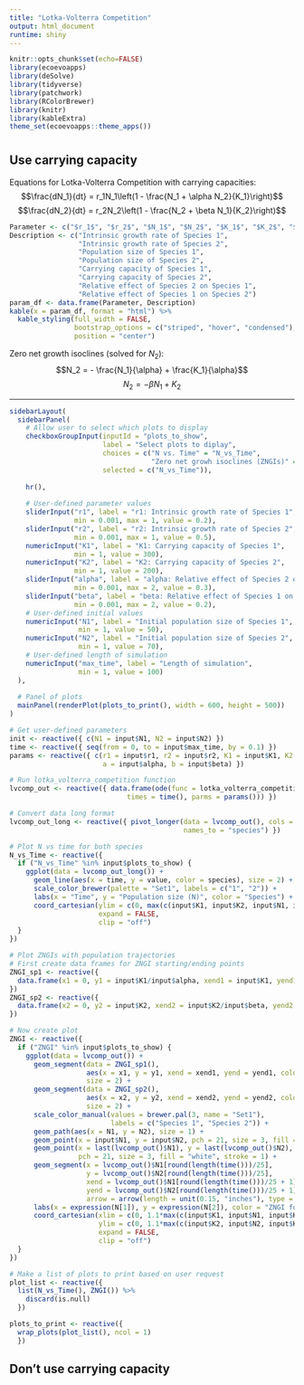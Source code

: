 ```yaml
---
title: "Lotka-Volterra Competition"
output: html_document
runtime: shiny
---
```


```r
knitr::opts_chunk$set(echo=FALSE)
library(ecoevoapps)
library(deSolve)
library(tidyverse)
library(patchwork)
library(RColorBrewer)
library(knitr)
library(kableExtra)
theme_set(ecoevoapps::theme_apps())
```

# {.tabset}

## Use carrying capacity

Equations for Lotka-Volterra Competition with carrying capacities:
$$\frac{dN_1}{dt} = r_1N_1\left(1 - \frac{N_1 + \alpha N_2}{K_1}\right)$$
$$\frac{dN_2}{dt} = r_2N_2\left(1 - \frac{N_2 + \beta N_1}{K_2}\right)$$
```r
Parameter <- c("$r_1$", "$r_2$", "$N_1$", "$N_2$", "$K_1$", "$K_2$", "$\\alpha$", "$\\beta$")
Description <- c("Intrinsic growth rate of Species 1",
                 "Intrinsic growth rate of Species 2",
                 "Population size of Species 1",
                 "Population size of Species 2",
                 "Carrying capacity of Species 1",
                 "Carrying capacity of Species 2",
                 "Relative effect of Species 2 on Species 1",
                 "Relative effect of Species 1 on Species 2")
param_df <- data.frame(Parameter, Description)
kable(x = param_df, format = "html") %>%
  kable_styling(full_width = FALSE, 
                bootstrap_options = c("striped", "hover", "condensed"),
                position = "center")
```

Zero net growth isoclines (solved for $N_2$):
$$N_2 = - \frac{N_1}{\alpha} + \frac{K_1}{\alpha}$$
$$N_2 = -\beta N_1 + K_2$$

---

```r
sidebarLayout(
  sidebarPanel(
    # Allow user to select which plots to display
    checkboxGroupInput(inputId = "plots_to_show",
                       label = "Select plots to diplay",
                       choices = c("N vs. Time" = "N_vs_Time", 
                                   "Zero net growh isoclines (ZNGIs)" = "ZNGI"),
                       selected = c("N_vs_Time")),
    
    hr(),
    
    # User-defined parameter values
    sliderInput("r1", label = "r1: Intrinsic growth rate of Species 1",
                min = 0.001, max = 1, value = 0.2),
    sliderInput("r2", label = "r2: Intrinsic growth rate of Species 2",
                min = 0.001, max = 1, value = 0.5),
    numericInput("K1", label = "K1: Carrying capacity of Species 1",
                min = 1, value = 300),
    numericInput("K2", label = "K2: Carrying capacity of Species 2",
                min = 1, value = 200),
    sliderInput("alpha", label = "alpha: Relative effect of Species 2 on Species 1",
                min = 0.001, max = 2, value = 0.3),
    sliderInput("beta", label = "beta: Relative effect of Species 1 on Species 2",
                min = 0.001, max = 2, value = 0.2),
    # User-defined initial values
    numericInput("N1", label = "Initial population size of Species 1",
                 min = 1, value = 50),
    numericInput("N2", label = "Initial population size of Species 2",
                 min = 1, value = 70),
    # User-defined length of simulation
    numericInput("max_time", label = "Length of simulation",
                 min = 1, value = 100)
  ),
  
  # Panel of plots
  mainPanel(renderPlot(plots_to_print(), width = 600, height = 500))
)

# Get user-defined parameters
init <- reactive({ c(N1 = input$N1, N2 = input$N2) })
time <- reactive({ seq(from = 0, to = input$max_time, by = 0.1) })
params <- reactive({ c(r1 = input$r1, r2 = input$r2, K1 = input$K1, K2 = input$K2,
                       a = input$alpha, b = input$beta) })

# Run lotka_volterra_competition function
lvcomp_out <- reactive({ data.frame(ode(func = lotka_volterra_competition, y = init(),
                             times = time(), parms = params())) })

# Convert data long format
lvcomp_out_long <- reactive({ pivot_longer(data = lvcomp_out(), cols = c(N1, N2),
                                           names_to = "species") })

# Plot N vs time for both species
N_vs_Time <- reactive({ 
  if ("N_vs_Time" %in% input$plots_to_show) {
    ggplot(data = lvcomp_out_long()) +
      geom_line(aes(x = time, y = value, color = species), size = 2) +
      scale_color_brewer(palette = "Set1", labels = c("1", "2")) +
      labs(x = "Time", y = "Population size (N)", color = "Species") +
      coord_cartesian(ylim = c(0, max(c(input$K1, input$K2, input$N1, input$N2))),
                      expand = FALSE,
                      clip = "off")
  }
})

# Plot ZNGIs with population trajectories
# First create data frames for ZNGI starting/ending points
ZNGI_sp1 <- reactive({ 
  data.frame(x1 = 0, y1 = input$K1/input$alpha, xend1 = input$K1, yend1 = 0) 
})
ZNGI_sp2 <- reactive({ 
  data.frame(x2 = 0, y2 = input$K2, xend2 = input$K2/input$beta, yend2 = 0) 
})

# Now create plot
ZNGI <- reactive({ 
  if ("ZNGI" %in% input$plots_to_show) {
    ggplot(data = lvcomp_out()) +
      geom_segment(data = ZNGI_sp1(),
                   aes(x = x1, y = y1, xend = xend1, yend = yend1, color = "Species 1"),
                   size = 2) +
      geom_segment(data = ZNGI_sp2(),
                   aes(x = x2, y = y2, xend = xend2, yend = yend2, color = "Species 2"),
                   size = 2) +
      scale_color_manual(values = brewer.pal(3, name = "Set1"), 
                         labels = c("Species 1", "Species 2")) +
      geom_path(aes(x = N1, y = N2), size = 1) +
      geom_point(x = input$N1, y = input$N2, pch = 21, size = 3, fill = "black") +
      geom_point(x = last(lvcomp_out()$N1), y = last(lvcomp_out()$N2), 
                 pch = 21, size = 3, fill = "white", stroke = 1) +
      geom_segment(x = lvcomp_out()$N1[round(length(time()))/25],
                   y = lvcomp_out()$N2[round(length(time()))/25],
                   xend = lvcomp_out()$N1[round(length(time()))/25 + 1],
                   yend = lvcomp_out()$N2[round(length(time()))/25 + 1],
                   arrow = arrow(length = unit(0.15, "inches"), type = "open")) +
      labs(x = expression(N[1]), y = expression(N[2]), color = "ZNGI for") +
      coord_cartesian(xlim = c(0, 1.1*max(c(input$K1, input$N1, input$K2/input$beta))),
                      ylim = c(0, 1.1*max(c(input$K2, input$N2, input$K1/input$alpha))),
                      expand = FALSE,
                      clip = "off")
  }
})

# Make a list of plots to print based on user request
plot_list <- reactive({ 
  list(N_vs_Time(), ZNGI()) %>%
    discard(is.null)
  })

plots_to_print <- reactive({ 
  wrap_plots(plot_list(), ncol = 1)
  })
```

## Don't use carrying capacity
